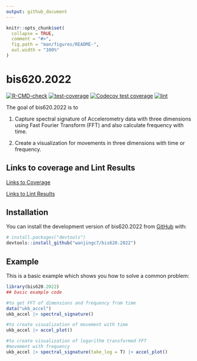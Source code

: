 ```yaml
---
output: github_document
---
```


<!-- README.md is generated from README.Rmd. Please edit that file -->

```r
knitr::opts_chunk$set(
  collapse = TRUE,
  comment = "#>",
  fig.path = "man/figures/README-",
  out.width = "100%"
)
```

# bis620.2022

<!-- badges: start -->
[![R-CMD-check](https://github.com/wanjingc7/bis620.2022/actions/workflows/R-CMD-check.yaml/badge.svg)](https://github.com/wanjingc7/bis620.2022/actions/workflows/R-CMD-check.yaml)
[![test-coverage](https://github.com/wanjingc7/bis620.2022/actions/workflows/test-coverage.yaml/badge.svg)](https://github.com/wanjingc7/bis620.2022/actions/workflows/test-coverage.yaml)
[![Codecov test coverage](https://codecov.io/gh/wanjingc7/bis620.2022/branch/main/graph/badge.svg)](https://app.codecov.io/gh/wanjingc7/bis620.2022?branch=main)
[![lint](https://github.com/wanjingc7/bis620.2022/actions/workflows/lint.yaml/badge.svg)](https://github.com/wanjingc7/bis620.2022/actions/workflows/lint.yaml)
<!-- badges: end -->



The goal of bis620.2022 is to 

1. Capture spectral signature of Accelerometry data with three dimensions using Fast Fourier Transform (FFT) and also calculate frequency with time.

2. Create a visualization for movements in three dimensions with time or frequency.




## Links to coverage and Lint Results

[Links to Coverage](https://github.com/wanjingc7/bis620.2022/actions/workflows/test-coverage.yaml)

[Links to Lint Results](https://github.com/wanjingc7/bis620.2022/actions/workflows/lint.yaml)

## Installation

You can install the development version of bis620.2022 from [GitHub](https://github.com/) with:

``` r
# install.packages("devtools")
devtools::install_github("wanjingc7/bis620.2022")
```

## Example

This is a basic example which shows you how to solve a common problem:

```r
library(bis620.2022)
## basic example code

#to get FFT of dimensions and frequency from time
data("ukb_accel")
ukb_accel |> spectral_signature()

#to create visualization of movement with time
ukb_accel |> accel_plot()

#to create visualization of logarithm transformed FFT
#movement with frequency
ukb_accel |> spectral_signature(take_log = T) |> accel_plot()
```


